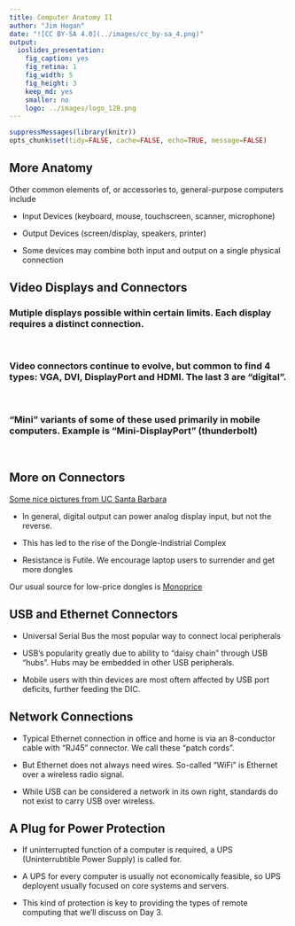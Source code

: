 ```yaml
---
title: Computer Anatomy II
author: "Jim Hogan"
date: "![CC BY-SA 4.0](../images/cc_by-sa_4.png)"
output:
  ioslides_presentation:
    fig_caption: yes
    fig_retina: 1
    fig_width: 5
    fig_height: 3
    keep_md: yes
    smaller: no
    logo: ../images/logo_128.png
---
```


```r
suppressMessages(library(knitr))
opts_chunk$set(tidy=FALSE, cache=FALSE, echo=TRUE, message=FALSE)
```
## More Anatomy 

Other common elements of, or accessories to, general-purpose computers include

* Input Devices (keyboard, mouse, touchscreen, scanner, microphone)

* Output Devices (screen/display, speakers, printer)

* Some devices may combine both input and output on a single physical connection

## Video Displays and Connectors

### Mutiple displays possible within certain limits.  Each display requires a distinct connection.
<br> 

### Video connectors continue to evolve, but common to find 4 types: VGA, DVI, DisplayPort and HDMI.  The last 3 are "digital".
<br>

### "Mini" variants of some of these used primarily in mobile computers.  Example is "Mini-DisplayPort" (thunderbolt)
<br>

## More on Connectors 

[Some nice pictures from UC Santa Barbara](https://apps.education.ucsb.edu/wiki/Video_connectors)

* In general, digital output can power analog display input, but not the reverse.

*  This has led to the rise of the Dongle-Indistrial Complex

* Resistance is Futile.  We encourage laptop users to surrender and get more dongles

Our usual source for low-price dongles is [Monoprice](http://www.monoprice.com/)

## USB and Ethernet Connectors

* Universal Serial Bus the most popular way to connect local peripherals

* USB's popularity greatly due to ability to "daisy chain" through USB "hubs".  Hubs may be embedded in other USB peripherals.

* Mobile users with thin devices are most oftem affected by USB port deficits, further feeding the DIC.

## Network Connections

* Typical Ethernet connection in office and home is via an 8-conductor cable with "RJ45" connector.  We call these "patch cords".

* But Ethernet does not always need wires.  So-called "WiFi" is Ethernet over a wireless radio signal.

* While USB can be considered a network in its own right, standards do not exist to carry USB over wireless.

## A Plug for Power Protection

* If uninterrupted function of a computer is required, a UPS (Uninterrubtible Power Supply) is called for. 

* A UPS for every computer is usually not economically feasible, so UPS deployent usually focused on core systems and servers.

* This kind of protection is key to providing the types of remote computing that we'll discuss on Day 3.


